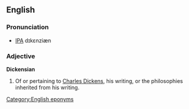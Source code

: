 ==English==
===Pronunciation===
*[[IPA]] dɪkεnziæn

=== Adjective ===
'''Dickensian'''

# Of or pertaining to [[w:Charles Dickens|Charles Dickens]], his writing, or the philosophies inherited from his writing.

[[Category:English eponyms]]